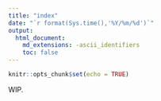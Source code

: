 ```yaml
---
title: "index"
date: "`r format(Sys.time(),'%Y/%m/%d')`"
output:
  html_document:
    md_extensions: -ascii_identifiers
    toc: false
---
```


```r
knitr::opts_chunk$set(echo = TRUE)

```

WIP.

